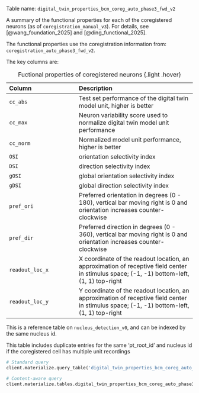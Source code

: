Table name: `digital_twin_properties_bcm_coreg_auto_phase3_fwd_v2`

A summary of the functional properties for each of the coregistered neurons (as of `coregistration_manual_v3`). For details, see [@wang_foundation_2025] and [@ding_functional_2025].

The functional properties use the coregistration information from: `coregistration_auto_phase3_fwd_v2`.

The key columns are:

| Column | Description |
| :-- | :---- |
| `cc_abs` | Test set performance of the digital twin model unit, higher is better |
| `cc_max` | Neuron variability score used to normalize digital twin model unit performance
| `cc_norm` | Normalized model unit performance, higher is better
| `OSI` | orientation selectivity index
| `DSI` | direction selectivity index
| ` gOSI` | global orientation selectivity index
| ` gDSI` | global direction selectivity index |
| `pref_ori` |  Preferred orientation in degrees (0 - 180), vertical bar moving right is 0 and orientation increases counter-clockwise
| `pref_dir` |  Preferred direction in degrees (0 - 360), vertical bar moving right is 0 and orientation increases counter-clockwise
| `readout_loc_x` |  X coordinate of the readout location, an approximation of receptive field center in stimulus space; (-1, -1) bottom-left, (1, 1) top-right
| `readout_loc_y` | Y coordinate of the readout location, an approximation of receptive field center in stimulus space; (-1, -1) bottom-left, (1, 1) top-right

: Fuctional properties of coregistered neurons {.light .hover}

:::{.callout-tip}
This is a reference table on `nucleus_detection_v0`, and can be indexed by the same nucleus id. 
:::

:::{.callout-warning}
This table includes duplicate entries for the same 'pt_root_id' and nucleus id if the coregistered cell has multiple unit recordings
:::

```python
# Standard query
client.materialize.query_table('digital_twin_properties_bcm_coreg_auto_phase3_fwd_v2')

# Content-aware query
client.materialize.tables.digital_twin_properties_bcm_coreg_auto_phase3_fwd_v2(id=example_nucleus_id).query()
```